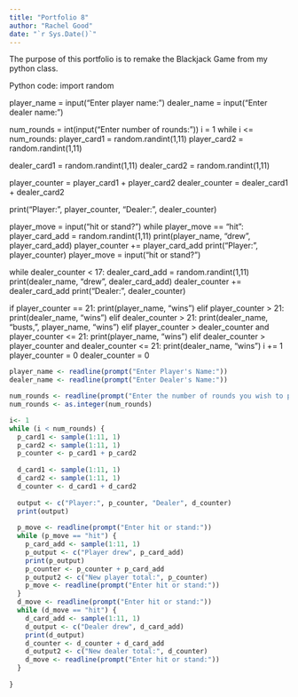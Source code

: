 ```yaml
---
title: "Portfolio 8"
author: "Rachel Good"
date: "`r Sys.Date()`"
---
```


The purpose of this portfolio is to remake the Blackjack Game from my python class.

Python code:
import random

player_name = input("Enter player name:")
dealer_name = input("Enter dealer name:")

num_rounds = int(input("Enter number of rounds:"))
i = 1
while i <= num_rounds:
  player_card1 = random.randint(1,11)
  player_card2 = random.randint(1,11)

  dealer_card1 = random.randint(1,11)
  dealer_card2 = random.randint(1,11)

  player_counter = player_card1 + player_card2
  dealer_counter = dealer_card1 + dealer_card2

  print("Player:", player_counter, "Dealer:", dealer_counter)

  player_move = input("hit or stand?")
  while player_move == "hit":
    player_card_add = random.randint(1,11)
    print(player_name, "drew", player_card_add)
    player_counter += player_card_add
    print("Player:", player_counter)
    player_move = input("hit or stand?")
    

  while dealer_counter < 17:
    dealer_card_add = random.randint(1,11)
    print(dealer_name, "drew", dealer_card_add)
    dealer_counter += dealer_card_add
    print("Dealer:", dealer_counter)

  if player_counter == 21:
    print(player_name, "wins")
  elif player_counter > 21:
    print(dealer_name, "wins")
  elif dealer_counter > 21:
    print(dealer_name, "busts,", player_name, "wins")
  elif player_counter > dealer_counter and player_counter <= 21:
    print(player_name, "wins")
  elif dealer_counter > player_counter and dealer_counter <= 21:
      print(dealer_name, "wins")
  i += 1
  player_counter = 0
  dealer_counter = 0
  
  
```r
player_name <- readline(prompt("Enter Player's Name:"))
dealer_name <- readline(prompt("Enter Dealer's Name:"))

num_rounds <- readline(prompt("Enter the number of rounds you wish to play:"))
num_rounds <- as.integer(num_rounds)

i<- 1
while (i < num_rounds) {
  p_card1 <- sample(1:11, 1)
  p_card2 <- sample(1:11, 1)
  p_counter <- p_card1 + p_card2
  
  d_card1 <- sample(1:11, 1)
  d_card2 <- sample(1:11, 1)
  d_counter <- d_card1 + d_card2
  
  output <- c("Player:", p_counter, "Dealer", d_counter)
  print(output)
  
  p_move <- readline(prompt("Enter hit or stand:"))
  while (p_move == "hit") {
    p_card_add <- sample(1:11, 1)
    p_output <- c("Player drew", p_card_add)
    print(p_output)
    p_counter <- p_counter + p_card_add
    p_output2 <- c("New player total:", p_counter)
    p_move <- readline(prompt("Enter hit or stand:"))
  }
  d_move <- readline(prompt("Enter hit or stand:"))
  while (d_move == "hit") {
    d_card_add <- sample(1:11, 1)
    d_output <- c("Dealer drew", d_card_add)
    print(d_output)
    d_counter <- d_counter + d_card_add
    d_output2 <- c("New dealer total:", d_counter)
    d_move <- readline(prompt("Enter hit or stand:"))
  }
  
}

```
